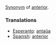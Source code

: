 [[Synonym]] of [[anterior]].

===Translations===
*[[Esperanto]]: [[antaŭa]]
*[[Spanish]]: [[anterior]]